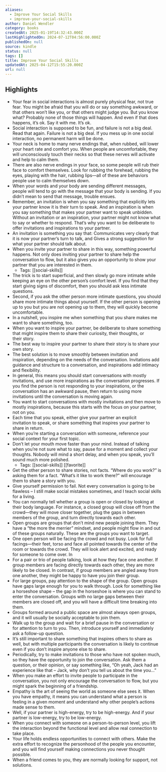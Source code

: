 ```yaml
---
aliases:
  - Improve Your Social Skills
  - improve-your-social-skills
author: Daniel Wendler
category: books
createdAt: 2025-01-19T14:32:43.000Z
lastHighlightedOn: 2024-07-12T04:56:00.000Z
publishedOn: null
source: kindle
status: null
tags: []
title: Improve Your Social Skills
updatedAt: 2025-04-12T15:55:20.000Z
url: null
---
```

## Highlights

- Your fear in social interactions is almost purely physical fear, not true fear. You might be afraid that you will do or say something awkward, or that others won’t like you, or that others might judge you. But you know what? Probably none of those things will happen. And even if that does happens, it’s ok. Say it with me. It’s ok.
- Social interaction is supposed to be fun, and failure is not a big deal. Read that again. Failure is not a big deal. If you mess up in one social interaction, no permanent harm will be done.
- Your neck is home to many nerve endings that, when rubbed, will lower your heart rate and comfort you. When people are uncomfortable, they will unconsciously touch their necks so that these nerves will activate and help to calm them.
- There are also nerve endings in your face, so some people will rub their face to comfort themselves. Look for rubbing the forehead, rubbing the eyes, playing with the hair, rubbing lips—all of these are behaviors people use to calm themselves down.
- When your words and your body are sending different messages, people will tend to go with the message that your body is sending. If you didn’t mean to send that message, trouble ensues.
- Remember, an invitation is when you say something that explicitly lets your partner know it is their turn to speak. And an inspiration is when you say something that makes your partner want to speak unbidden. Without an invitation or an inspiration, your partner might not know what to say or whether to respond. That’s why you want to be deliberate to offer invitations and inspirations to your partner.
- An invitation is something you say that: Communicates very clearly that it is now your partner’s turn to talk, and Gives a strong suggestion for what your partner should talk about.
- When you invite your partner to share in this way, something powerful happens. Not only does inviting your partner to share help the conversation to flow, but it also gives you an opportunity to show your partner that you are interested in them.
    - Tags: [[social-skills]]
- The trick is to start superficial, and then slowly go more intimate while keeping an eye on the other person’s comfort level. If you find that they start giving signs of discomfort, then you should ask less intimate questions.
- Second, if you ask the other person more intimate questions, you should share more intimate things about yourself. If the other person is opening up to you but you are not opening up to them, they will quickly become uncomfortable.
- In a nutshell, you inspire me when something that you share makes me want to share something, too.
- When you want to inspire your partner, be deliberate to share something that might inspire them to share their curiosity, their thoughts, or their story.
- The best way to inspire your partner to share their story is to share your own story.
- The best solution is to move smoothly between invitation and inspiration, depending on the needs of the conversation. Invitations add guidance and structure to a conversation, and inspirations add intimacy and flexibility.
- In general, this means you should start conversations with mostly invitations, and use more inspirations as the conversation progresses. If you find the person is not responding to your inspirations, or the conversation has an awkward pause, then return to using more invitations until the conversation is moving again.
- You want to start conversations with mostly invitations and then move to mostly inspirations, because this starts with the focus on your partner, not on you.
- Each time that you speak, either give your partner an explicit invitation to speak, or share something that inspires your partner to share in return.
- When you’re starting a conversation with someone, reference your social context for your first topic.
- Don’t let your mouth move faster than your mind. Instead of talking when you’re not sure what to say, pause for a moment and collect your thoughts. Nobody will mind a short delay, and when you speak, you’ll sound much more polished.
    - Tags: [[social-skills]] [[favorite]]
- Get the other person to share stories, not facts. “Where do you work?” is asking them for a fact. “What’s it like to work there?” will encourage them to share a story with you.
- Give yourself permission to fail. Not every conversation is going to be flawless – I still make social mistakes sometimes, and I teach social skills for a living.
- You can normally tell whether a group is open or closed by looking at their body language. For instance, a closed group will close off from the crowd—they will move closer together, plug the gaps in between members of the group, and turn directly towards each other.
- Open groups are groups that don’t mind new people joining them. They have a “the more the merrier” mindset, and people might flow in and out of these groups naturally. These are the groups you want to target.
- One open person will be facing the crowd and not busy. Look for full facings—their feet, torso and face all pointed towards the center of the room or towards the crowd. They will look alert and excited, and ready for someone to come over. In
- For a pair or trio of people talking, look at how they face one another. If group members are facing directly towards each other, they are more likely to be closed. In contrast, if group members are angled away from one another, they might be happy to have you join their group.
- For large groups, pay attention to the shape of the group. Open groups have gaps large enough for you to walk through. Look for something like a horseshoe shape – the gap in the horseshoe is where you can stand to enter the conversation. Groups with no large gaps between their members are closed off, and you will have a difficult time breaking into them.
- Groups formed around a public space are almost always open groups, and it will usually be socially acceptable to join them.
- Walk up to the group and wait for a brief pause in the conversation or for attention to turn to you. Then, introduce yourself and immediately ask a follow-up question.
- It’s still important to share something that inspires others to share as well, but with multiple participants the conversation is likely to continue even if you don’t inspire anyone else to share.
- Periodically, try to make invitations to those who have not spoken much, so they have the opportunity to join the conversation. Ask them a question, or their opinion, or say something like, “Oh yeah, Jack had an experience like that – Jack, why don’t you tell us about the time you…”
- When you make an effort to invite people to participate in the conversation, you not only encourage the conversation to flow, but you might spark the beginning of a friendship.
- Empathy is the art of seeing the world as someone else sees it. When you have empathy, it means you can understand what a person is feeling in a given moment and understand why other people’s actions made sense to them.
- Well, if your partner is high-energy, try to be high-energy. And if your partner is low-energy, try to be low-energy.
- When you connect with someone on a person-to-person level, you lift the interaction beyond the functional level and allow real connection to take place.
- Your life holds endless opportunities to connect with others. Make the extra effort to recognize the personhood of the people you encounter, and you will find yourself making connections you never thought possible.
- When a friend comes to you, they are normally looking for support, not solutions.
